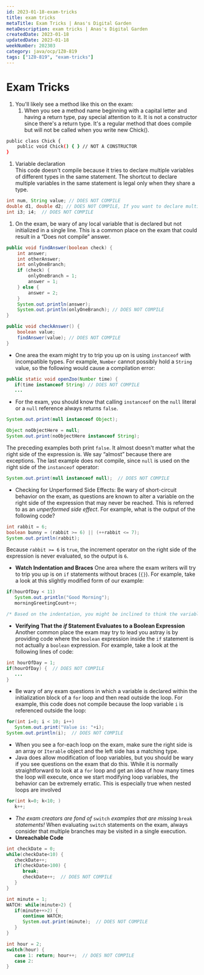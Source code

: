 ```yaml
---
id: 2023-01-18-exam-tricks
title: exam tricks
metaTitle: Exam Tricks | Anas's Digital Garden
metaDescription: exam tricks | Anas's Digital Garden
createdDate: 2023-01-18
updatedDate: 2023-01-18
weekNumber: 202303
category: java/ocp/1Z0-819
tags: ["1Z0-819", "exam-tricks"]
---
```


# Exam Tricks

1. You'll likely see a method like this on the exam:
    1. When you see a method name beginning with a capital letter and having a return type, pay special attention to it. It is not a constructor since there's a return type. It's a regular method that does compile but will not be called when you write new Chick().

```bash
public class Chick {
	public void Chick() { } // NOT A CONSTRUCTOR
}
```

1. Variable declaration  
This code doesn't compile because it tries to declare multiple variables of different types in the same statement. The shortcut to declare multiple variables in the same statement is legal only when they share a type.

```java
int num, String value; // DOES NOT COMPILE
double d1, double d2; // DOES NOT COMPILE, If you want to declare multiple variables in the same statement, they must share the same type declarationand not repeat it.
int i3; i4;  // DOES NOT COMPILE
```

1. On the exam, be wary of any local variable that is declared but not initialized in a single line. This is a common place on the exam that could result in a “Does not compile” answer.

```java
public void findAnswer(boolean check) {
	int answer;
	int otherAnswer;
	int onlyOneBranch;
	if (check) {
		onlyOneBranch = 1;
		answer = 1;
	} else {
		answer = 2;
	}
	System.out.println(answer);
	System.out.println(onlyOneBranch); // DOES NOT COMPILE
}
```

```java
public void checkAnswer() {
	boolean value;
	findAnswer(value); // DOES NOT COMPILE
}
```

- One area the exam might try to trip you up on is using `instanceof` with incompatible types. For example, `Number` cannot possibly hold a `String` value, so the following would cause a compilation error:

```java
public static void openZoo(Number time) {
   if(time instanceof String) // DOES NOT COMPILE
   ...
```

- For the exam, you should know that calling `instanceof` on the `null` literal or a `null` reference always returns `false`.

```java
System.out.print(null instanceof Object);

Object noObjectHere = null;
System.out.print(noObjectHere instanceof String);
```

The preceding examples both print `false`. It almost doesn't matter what the right side of the expression is. We say “almost” because there are exceptions. The last example does not compile, since `null` is used on the right side of the `instanceof` operator:

```java
System.out.print(null instanceof null);  // DOES NOT COMPILE
```

- Checking for Unperformed Side Effects: Be wary of short-circuit behavior on the exam, as questions are known to alter a variable on the right side of the expression that may never be reached. This is referred to as an *unperformed side effect*. For example, what is the output of the following code?

```java
int rabbit = 6;
boolean bunny = (rabbit >= 6) || (++rabbit <= 7);
System.out.println(rabbit);
```

Because `rabbit >= 6` is `true`, the increment operator on the right side of the expression is never evaluated, so the output is `6`.

- **Watch Indentation and Braces** One area where the exam writers will try to trip you up is on `if` statements without braces (`{}`). For example, take a look at this slightly modified form of our example:

```java
if(hourOfDay < 11)
   System.out.println("Good Morning");
   morningGreetingCount++;

/* Based on the indentation, you might be inclined to think the variable morningGreetingCount is only going to be incremented if the hourOfDay is less than 11, but that's not what this code does. It will execute the print statement only if the condition is met, but it will always execute the increment operation.
```

- **Verifying That the *if* Statement Evaluates to a Boolean Expression** Another common place the exam may try to lead you astray is by providing code where the `boolean` expression inside the `if` statement is not actually a `boolean` expression. For example, take a look at the following lines of code:

```java
int hourOfDay = 1;
if(hourOfDay) {  // DOES NOT COMPILE
   ...
}
```

- Be wary of any exam questions in which a variable is declared within the initialization block of a `for` loop and then read outside the loop. For example, this code does not compile because the loop variable `i` is referenced outside the loop:

```java
for(int i=0; i < 10; i++)
   System.out.print("Value is: "+i);
System.out.println(i);  // DOES NOT COMPILE
```

- When you see a for-each loop on the exam, make sure the right side is an array or `Iterable` object and the left side has a matching type.
- Java does allow modification of loop variables, but you should be wary if you see questions on the exam that do this. While it is normally straightforward to look at a `for` loop and get an idea of how many times the loop will execute, once we start modifying loop variables, the behavior can be extremely erratic. This is especially true when nested loops are involved

```java
for(int k=0; k<10; )
   k++;
```

- *The exam creators are fond of* `switch` *examples that are missing* `break` *statements!* When evaluating `switch` statements on the exam, always consider that multiple branches may be visited in a single execution.
- ****Unreachable Code****

```java
int checkDate = 0;
while(checkDate<10) {
   checkDate++;
   if(checkDate>100) {
      break;
      checkDate++;  // DOES NOT COMPILE
   }
}
```

```java
int minute = 1;
WATCH: while(minute>2) {
   if(minute++>2) {
      continue WATCH;
      System.out.print(minute);  // DOES NOT COMPILE
   }
}
```

```java
int hour = 2;
switch(hour) {
   case 1: return; hour++;  // DOES NOT COMPILE
   case 2:
}
```
